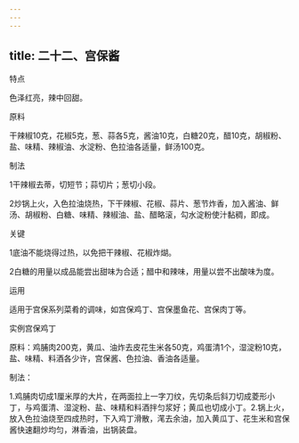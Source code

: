 ```yaml
---
---
---
```

title: 二十二、宫保酱
---






特点

色泽红亮，辣中回甜。

原料

干辣椒10克，花椒5克，葱、蒜各5克，酱油10克，白糖20克，醋10克，胡椒粉、盐、味精、辣椒油、水淀粉、色拉油各适量，鲜汤100克。

制法

1干辣椒去蒂，切短节；蒜切片；葱切小段。

2炒锅上火，入色拉油烧热，下干辣椒、花椒、蒜片、葱节炸香，加入酱油、鲜汤、胡椒粉、白糖、味精、辣椒油、盐、醋略滚，勾水淀粉使汁黏稠，即成。



关键

1底油不能烧得过热，以免把干辣椒、花椒炸煳。

2白糖的用量以成品能尝出甜味为合适；醋中和辣味，用量以尝不出酸味为度。

运用

适用于宫保系列菜肴的调味，如宫保鸡丁、宫保墨鱼花、宫保肉丁等。

实例宫保鸡丁

原料：鸡脯肉200克，黄瓜、油炸去皮花生米各50克，鸡蛋清1个，湿淀粉10克，盐、味精、料酒各少许，宫保酱、色拉油、香油各适量。

制法：

1.鸡脯肉切成1厘米厚的大片，在两面拉上一字刀纹，先切条后斜刀切成菱形小丁，与鸡蛋清、湿淀粉、盐、味精和料酒拌匀浆好；黄瓜也切成小丁。2.锅上火，放入色拉油烧至四成热时，下入鸡丁滑散，滗去余油，加入黄瓜丁、花生米和宫保酱快速翻炒均匀，淋香油，出锅装盘。